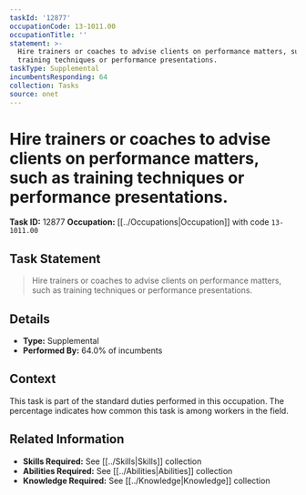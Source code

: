 ```yaml
---
taskId: '12877'
occupationCode: 13-1011.00
occupationTitle: ''
statement: >-
  Hire trainers or coaches to advise clients on performance matters, such as
  training techniques or performance presentations.
taskType: Supplemental
incumbentsResponding: 64
collection: Tasks
source: onet
---
```

# Hire trainers or coaches to advise clients on performance matters, such as training techniques or performance presentations.

**Task ID:** 12877
**Occupation:** [[../Occupations|Occupation]] with code `13-1011.00`

## Task Statement

> Hire trainers or coaches to advise clients on performance matters, such as training techniques or performance presentations.

## Details

- **Type:** Supplemental
- **Performed By:** 64.0% of incumbents

## Context

This task is part of the standard duties performed in this occupation. The percentage indicates how common this task is among workers in the field.

## Related Information

- **Skills Required:** See [[../Skills|Skills]] collection
- **Abilities Required:** See [[../Abilities|Abilities]] collection
- **Knowledge Required:** See [[../Knowledge|Knowledge]] collection
